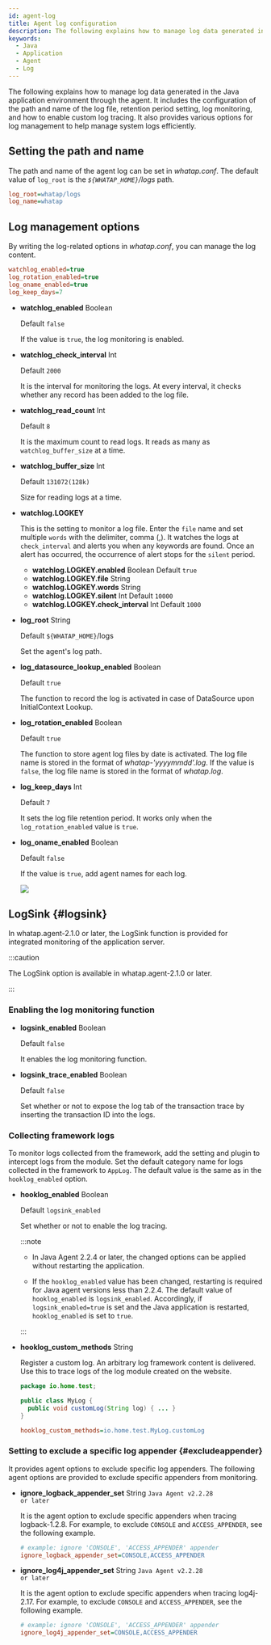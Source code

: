 ```yaml
---
id: agent-log
title: Agent log configuration
description: The following explains how to manage log data generated in the Java application environment through the agent. It includes the configuration of the path and name of the log file, retention period setting, log monitoring, and how to enable custom log tracing. It also provides various options for log management to help manage system logs efficiently.
keywords:
  - Java
  - Application
  - Agent
  - Log
---
```


The following explains how to manage log data generated in the Java application environment through the agent. It includes the configuration of the path and name of the log file, retention period setting, log monitoring, and how to enable custom log tracing. It also provides various options for log management to help manage system logs efficiently.

## Setting the path and name

The path and name of the agent log can be set in _whatap.conf_. The default value of `log_root` is the _`${WHATAP_HOME}`/logs_ path.

```ini title='whatap.conf'
log_root=whatap/logs
log_name=whatap
```

## Log management options

By writing the log-related options in _whatap.conf_, you can manage the log content.

```ini title='whatap.conf'
watchlog_enabled=true
log_rotation_enabled=true
log_oname_enabled=true
log_keep_days=7
```

- **watchlog_enabled** <span class='type'>Boolean</span>

  Default `false`

  If the value is `true`, the log monitoring is enabled.

- **watchlog_check_interval** <span class='type'>Int</span>

  Default `2000`

  It is the interval for monitoring the logs. At every interval, it checks whether any record has been added to the log file.

- **watchlog_read_count** <span class='type'>Int</span>

  Default `8`

  It is the maximum count to read logs. It reads as many as `watchlog_buffer_size` at a time.

- **watchlog_buffer_size** <span class='type'>Int</span>

  Default `131072(128k)`

  Size for reading logs at a time.

- **watchlog.LOGKEY**

  This is the setting to monitor a log file. Enter the `file` name and set multiple `words` with the delimiter, comma (,). It watches the logs at `check_interval` and alerts you when any keywords are found. Once an alert has occurred, the occurrence of alert stops for the `silent` period.

  - **watchlog.LOGKEY.enabled** <span class='type'>Boolean</span> Default `true`
  - **watchlog.LOGKEY.file** <span class='type'>String</span>
  - **watchlog.LOGKEY.words** <span class='type'>String</span>
  - **watchlog.LOGKEY.silent** <span class='type'>Int</span> Default `10000`
  - **watchlog.LOGKEY.check_interval** <span class='type'>Int</span> Default `1000`

- **log_root** <span class='type'>String</span>

  Default `${WHATAP_HOME}`/logs

  Set the agent's log path.

- **log_datasource_lookup_enabled** <span class='type'>Boolean</span>

  Default `true`

  The function to record the log is activated in case of DataSource upon InitialContext Lookup.

- **log_rotation_enabled** <span class='type'>Boolean</span>

  Default `true`

  The function to store agent log files by date is activated. The log file name is stored in the format of _whatap-'yyyymmdd'.log_. If the value is `false`, the log file name is stored in the format of _whatap.log_.

- **log_keep_days** <span class='type'>Int</span>

  Default `7`

  It sets the log file retention period. It works only when the `log_rotation_enabled` value is `true`.

- **log_oname_enabled** <span class='type'>Boolean</span>

  Default `false`

  If the value is `true`, add agent names for each log.

  ![](/img/java-agent-log-oname.png)

## LogSink {#logsink}

In whatap.agent-2.1.0 or later, the LogSink function is provided for integrated monitoring of the application server.

:::caution

The LogSink option is available in whatap.agent-2.1.0 or later.

:::

### Enabling the log monitoring function

- **logsink_enabled** <span class='type'>Boolean</span>

  Default `false`

  It enables the log monitoring function.

- **logsink_trace_enabled** <span class='type'>Boolean</span>

  Default `false`

  Set whether or not to expose the log tab of the transaction trace by inserting the transaction ID into the logs.  

### Collecting framework logs

To monitor logs collected from the framework, add the setting and plugin to intercept logs from the module. Set the default category name for logs collected in the framework to `AppLog`. The default value is the same as in the `hooklog_enabled` option.

- **hooklog_enabled** <span class='type'>Boolean</span>

  Default `logsink_enabled`

  Set whether or not to enable the log tracing.

  :::note

  - In Java Agent 2.2.4 or later, the changed options can be applied without restarting the application. 

  - If the `hooklog_enabled` value has been changed, restarting is required for Java agent versions less than 2.2.4. The default value of `hooklog_enabled` is `logsink_enabled`. Accordingly, if `logsink_enabled=true` is set and the Java application is restarted, `hooklog_enabled` is set to `true`.

  :::

- **hooklog_custom_methods** <span class='type'>String</span>

  Register a custom log. An arbitrary log framework content is delivered. Use this to trace logs of the log module created on the website.

  ```java title='Java'
  package io.home.test;

  public class MyLog {  
    public void customLog(String log) { ... }
  }
  ```

  ```ini title='whatap.conf'
  hooklog_custom_methods=io.home.test.MyLog.customLog
  ```

### Setting to exclude a specific log appender {#excludeappender}

It provides agent options to exclude specific log appenders. The following agent options are provided to exclude specific appenders from monitoring.

- **ignore_logback_appender_set** <span class='type'>String</span> <code className="my">Java Agent v2.2.28 or later</code>

  It is the agent option to exclude specific appenders when tracing logback-1.2.8. For example, to exclude `CONSOLE` and `ACCESS_APPENDER`, see the following example.

  ```ini title="whatap.conf"
  # example: ignore 'CONSOLE', 'ACCESS_APPENDER' appender
  ignore_logback_appender_set=CONSOLE,ACCESS_APPENDER
  ```

- **ignore_log4j_appender_set** <span class='type'>String</span> <code className="my">Java Agent v2.2.28 or later</code>

  It is the agent option to exclude specific appenders when tracing log4j-2.17. For example, to exclude `CONSOLE` and `ACCESS_APPENDER`, see the following example.

  ```ini title="whatap.conf"
  # example: ignore 'CONSOLE', 'ACCESS_APPENDER' appender
  ignore_log4j_appender_set=CONSOLE,ACCESS_APPENDER
  ```
